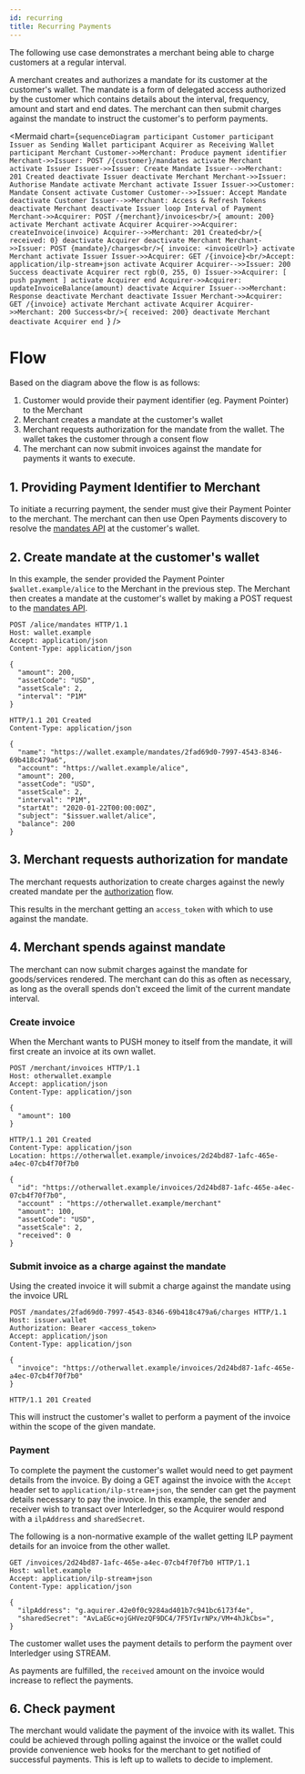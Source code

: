 ```yaml
---
id: recurring
title: Recurring Payments
---
```



The following use case demonstrates a merchant being able to charge customers at
a regular interval.

A merchant creates and authorizes a mandate for its customer at the customer's
wallet. The mandate is a form of delegated access authorized by the customer
which contains details about the interval, frequency, amount and start and end
dates. The merchant can then submit charges against the mandate to instruct the
customer's to perform payments.

<Mermaid
  chart={`sequenceDiagram
participant Customer
participant Issuer as Sending Wallet
participant Acquirer as Receiving Wallet
participant Merchant
Customer->>Merchant: Produce payment identifier
Merchant->>Issuer: POST /{customer}/mandates
activate Merchant
activate Issuer
Issuer->>Issuer: Create Mandate
Issuer-->>Merchant: 201 Created
deactivate Issuer
deactivate Merchant
Merchant->>Issuer: Authorise Mandate
activate Merchant
activate Issuer
    Issuer->>Customer: Mandate Consent
    activate Customer
    Customer-->>Issuer: Accept Mandate
    deactivate Customer
Issuer-->>Merchant: Access & Refresh Tokens
deactivate Merchant
deactivate Issuer
loop Interval of Payment
Merchant->>Acquirer: POST /{merchant}/invoices<br/>{ amount: 200}
activate Merchant
activate Acquirer
Acquirer->>Acquirer: createInvoice(invoice)
Acquirer-->>Merchant: 201 Created<br/>{ received: 0}
deactivate Acquirer
deactivate Merchant
Merchant->>Issuer: POST {mandate}/charges<br/>{ invoice: <invoiceUrl>}
activate Merchant
activate Issuer
Issuer->>Acquirer: GET /{invoice}<br/>Accept: application/ilp-stream+json
activate Acquirer
Acquirer-->>Issuer: 200 Success
deactivate Acquirer
rect rgb(0, 255, 0)
    Issuer->>Acquirer: [ push payment ]
    activate Acquirer
end
Acquirer->>Acquirer: updateInvoiceBalance(amount)
deactivate Acquirer
Issuer-->>Merchant: Response
deactivate Merchant
deactivate Issuer
Merchant->>Acquirer: GET /{invoice}
activate Merchant
activate Acquirer
Acquirer->>Merchant: 200 Success<br/>{ received: 200}
deactivate Merchant
deactivate Acquirer
end
`}
/>

# Flow

Based on the diagram above the flow is as follows:

1. Customer would provide their payment identifier (eg. Payment Pointer) to the
   Merchant
2. Merchant creates a mandate at the customer's wallet
3. Merchant requests authorization for the mandate from the wallet. The wallet
   takes the customer through a consent flow
4. The merchant can now submit invoices against the mandate for payments it
   wants to execute.

## 1. Providing Payment Identifier to Merchant

To initiate a recurring payment, the sender must give their Payment Pointer to
the merchant. The merchant can then use Open Payments discovery to resolve the
[mandates API](./mandates) at the customer's wallet.

## 2. Create mandate at the customer's wallet

In this example, the sender provided the Payment Pointer `$wallet.example/alice`
to the Merchant in the previous step. The Merchant then creates a mandate at the
customer's wallet by making a POST request to the [mandates API](./mandates).

```http
POST /alice/mandates HTTP/1.1
Host: wallet.example
Accept: application/json
Content-Type: application/json

{
  "amount": 200,
  "assetCode": "USD",
  "assetScale": 2,
  "interval": "P1M"
}
```

```http
HTTP/1.1 201 Created
Content-Type: application/json

{
  "name": "https://wallet.example/mandates/2fad69d0-7997-4543-8346-69b418c479a6",
  "account": "https://wallet.example/alice",
  "amount": 200,
  "assetCode": "USD",
  "assetScale": 2,
  "interval": "P1M",
  "startAt": "2020-01-22T00:00:00Z",
  "subject": "$issuer.wallet/alice",
  "balance": 200
}
```

## 3. Merchant requests authorization for mandate

The merchant requests authorization to create charges against the newly created
mandate per the [authorization](./auth) flow.

This results in the merchant getting an `access_token` with which to use against
the mandate.

## 4. Merchant spends against mandate

The merchant can now submit charges against the mandate for goods/services
rendered. The merchant can do this as often as necessary, as long as the overall
spends don't exceed the limit of the current mandate interval.

### Create invoice

When the Merchant wants to PUSH money to itself from the mandate, it will first
create an invoice at its own wallet.

```http
POST /merchant/invoices HTTP/1.1
Host: otherwallet.example
Accept: application/json
Content-Type: application/json

{
  "amount": 100
}
```

```http
HTTP/1.1 201 Created
Content-Type: application/json
Location: https://otherwallet.example/invoices/2d24bd87-1afc-465e-a4ec-07cb4f70f7b0

{
  "id": "https://otherwallet.example/invoices/2d24bd87-1afc-465e-a4ec-07cb4f70f7b0",
  "account" : "https://otherwallet.example/merchant"
  "amount": 100,
  "assetCode": "USD",
  "assetScale": 2,
  "received": 0
}
```

### Submit invoice as a charge against the mandate

Using the created invoice it will submit a charge against the mandate using the
invoice URL

```http
POST /mandates/2fad69d0-7997-4543-8346-69b418c479a6/charges HTTP/1.1
Host: issuer.wallet
Authorization: Bearer <access_token>
Accept: application/json
Content-Type: application/json

{
  "invoice": "https://otherwallet.example/invoices/2d24bd87-1afc-465e-a4ec-07cb4f70f7b0"
}

```

```http
HTTP/1.1 201 Created
```

This will instruct the customer's wallet to perform a payment of the invoice
within the scope of the given mandate.

### Payment

To complete the payment the customer's wallet would need to get payment details
from the invoice. By doing a GET against the invoice with the `Accept` header
set to `application/ilp-stream+json`, the sender can get the payment details
necessary to pay the invoice. In this example, the sender and receiver wish to
transact over Interledger, so the Acquirer would respond with a `ilpAddress` and
`sharedSecret`.

The following is a non-normative example of the wallet getting ILP payment
details for an invoice from the other wallet.

```http
GET /invoices/2d24bd87-1afc-465e-a4ec-07cb4f70f7b0 HTTP/1.1
Host: wallet.example
Accept: application/ilp-stream+json
Content-Type: application/json

{
  "ilpAddress": "g.aquirer.42e0f0c9284ad401b7c941bc6173f4e",
  "sharedSecret": "AvLaEGc+ojGHVezQF9DC4/7F5YIvrNPx/VM+4hJkCbs=",
}
```

The customer wallet uses the payment details to perform the payment over
Interledger using STREAM.

As payments are fulfilled, the `received` amount on the invoice would increase
to reflect the payments.

## 6. Check payment

The merchant would validate the payment of the invoice with its wallet. This
could be achieved through polling against the invoice or the wallet could
provide convenience web hooks for the merchant to get notified of successful
payments. This is left up to wallets to decide to implement.
